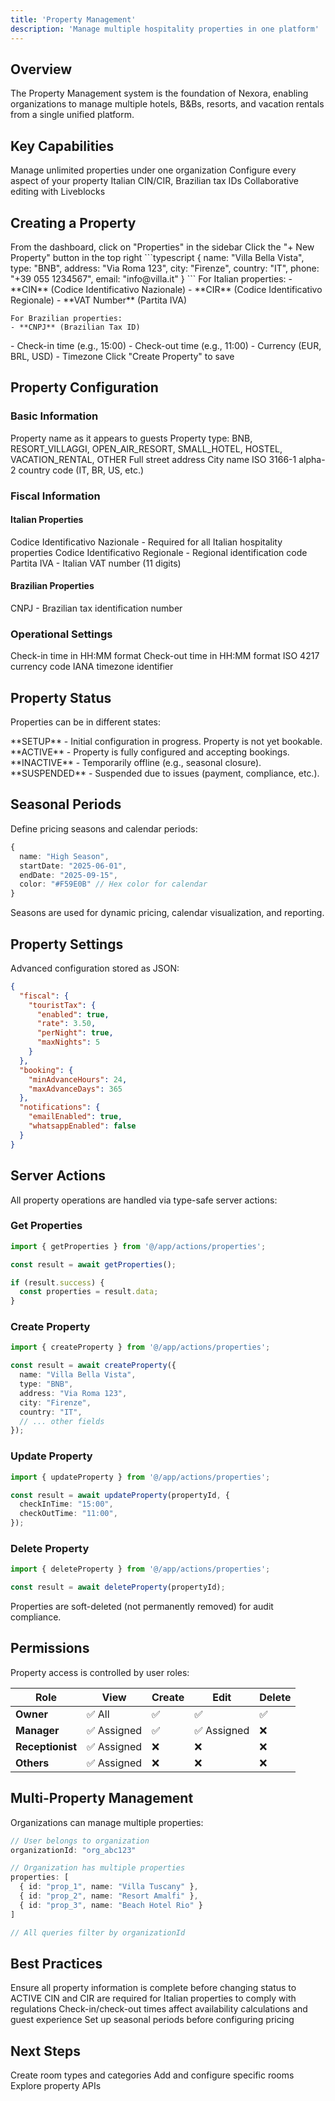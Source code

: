 ```yaml
---
title: 'Property Management'
description: 'Manage multiple hospitality properties in one platform'
---
```


## Overview

The Property Management system is the foundation of Nexora, enabling organizations to manage multiple hotels, B&Bs, resorts, and vacation rentals from a single unified platform.

## Key Capabilities

<CardGroup cols={2}>
  <Card title="Multi-Property" icon="buildings">
    Manage unlimited properties under one organization
  </Card>
  <Card title="Full Configuration" icon="sliders">
    Configure every aspect of your property
  </Card>
  <Card title="Fiscal Compliance" icon="file-invoice">
    Italian CIN/CIR, Brazilian tax IDs
  </Card>
  <Card title="Real-time Updates" icon="bolt">
    Collaborative editing with Liveblocks
  </Card>
</CardGroup>

## Creating a Property

<Steps>
  <Step title="Navigate to Properties">
    From the dashboard, click on "Properties" in the sidebar
  </Step>
  
  <Step title="Click Create Property">
    Click the "+ New Property" button in the top right
  </Step>
  
  <Step title="Fill Basic Information">
    ```typescript
    {
      name: "Villa Bella Vista",
      type: "BNB",
      address: "Via Roma 123",
      city: "Firenze",
      country: "IT",
      phone: "+39 055 1234567",
      email: "info@villa.it"
    }
    ```
  </Step>
  
  <Step title="Configure Fiscal Information">
    For Italian properties:
    - **CIN** (Codice Identificativo Nazionale)
    - **CIR** (Codice Identificativo Regionale)
    - **VAT Number** (Partita IVA)
    
    For Brazilian properties:
    - **CNPJ** (Brazilian Tax ID)
  </Step>
  
  <Step title="Set Operational Details">
    - Check-in time (e.g., 15:00)
    - Check-out time (e.g., 11:00)
    - Currency (EUR, BRL, USD)
    - Timezone
  </Step>
  
  <Step title="Save">
    Click "Create Property" to save
  </Step>
</Steps>

## Property Configuration

### Basic Information

<ParamField path="name" type="string" required>
  Property name as it appears to guests
</ParamField>

<ParamField path="type" type="enum" required>
  Property type: BNB, RESORT_VILLAGGI, OPEN_AIR_RESORT, SMALL_HOTEL, HOSTEL, VACATION_RENTAL, OTHER
</ParamField>

<ParamField path="address" type="string" required>
  Full street address
</ParamField>

<ParamField path="city" type="string" required>
  City name
</ParamField>

<ParamField path="country" type="string" required>
  ISO 3166-1 alpha-2 country code (IT, BR, US, etc.)
</ParamField>

### Fiscal Information

#### Italian Properties

<ParamField path="cin" type="string">
  Codice Identificativo Nazionale - Required for all Italian hospitality properties
</ParamField>

<ParamField path="cir" type="string">
  Codice Identificativo Regionale - Regional identification code
</ParamField>

<ParamField path="vatNumber" type="string">
  Partita IVA - Italian VAT number (11 digits)
</ParamField>

#### Brazilian Properties

<ParamField path="brazilianTaxId" type="string">
  CNPJ - Brazilian tax identification number
</ParamField>

### Operational Settings

<ParamField path="checkInTime" type="string" default="14:00">
  Check-in time in HH:MM format
</ParamField>

<ParamField path="checkOutTime" type="string" default="10:00">
  Check-out time in HH:MM format
</ParamField>

<ParamField path="currency" type="string" default="EUR">
  ISO 4217 currency code
</ParamField>

<ParamField path="timezone" type="string" default="Europe/Rome">
  IANA timezone identifier
</ParamField>

## Property Status

Properties can be in different states:

<Tabs>
  <Tab title="Setup">
    **SETUP** - Initial configuration in progress. Property is not yet bookable.
  </Tab>
  <Tab title="Active">
    **ACTIVE** - Property is fully configured and accepting bookings.
  </Tab>
  <Tab title="Inactive">
    **INACTIVE** - Temporarily offline (e.g., seasonal closure).
  </Tab>
  <Tab title="Suspended">
    **SUSPENDED** - Suspended due to issues (payment, compliance, etc.).
  </Tab>
</Tabs>

## Seasonal Periods

Define pricing seasons and calendar periods:

```typescript
{
  name: "High Season",
  startDate: "2025-06-01",
  endDate: "2025-09-15",
  color: "#F59E0B" // Hex color for calendar
}
```

<Tip>
Seasons are used for dynamic pricing, calendar visualization, and reporting.
</Tip>

## Property Settings

Advanced configuration stored as JSON:

```json
{
  "fiscal": {
    "touristTax": {
      "enabled": true,
      "rate": 3.50,
      "perNight": true,
      "maxNights": 5
    }
  },
  "booking": {
    "minAdvanceHours": 24,
    "maxAdvanceDays": 365
  },
  "notifications": {
    "emailEnabled": true,
    "whatsappEnabled": false
  }
}
```

## Server Actions

All property operations are handled via type-safe server actions:

### Get Properties

```typescript
import { getProperties } from '@/app/actions/properties';

const result = await getProperties();

if (result.success) {
  const properties = result.data;
}
```

### Create Property

```typescript
import { createProperty } from '@/app/actions/properties';

const result = await createProperty({
  name: "Villa Bella Vista",
  type: "BNB",
  address: "Via Roma 123",
  city: "Firenze",
  country: "IT",
  // ... other fields
});
```

### Update Property

```typescript
import { updateProperty } from '@/app/actions/properties';

const result = await updateProperty(propertyId, {
  checkInTime: "15:00",
  checkOutTime: "11:00",
});
```

### Delete Property

```typescript
import { deleteProperty } from '@/app/actions/properties';

const result = await deleteProperty(propertyId);
```

<Warning>
Properties are soft-deleted (not permanently removed) for audit compliance.
</Warning>

## Permissions

Property access is controlled by user roles:

| Role | View | Create | Edit | Delete |
|------|------|--------|------|--------|
| **Owner** | ✅ All | ✅ | ✅ | ✅ |
| **Manager** | ✅ Assigned | ✅ | ✅ Assigned | ❌ |
| **Receptionist** | ✅ Assigned | ❌ | ❌ | ❌ |
| **Others** | ✅ Assigned | ❌ | ❌ | ❌ |

## Multi-Property Management

Organizations can manage multiple properties:

```typescript
// User belongs to organization
organizationId: "org_abc123"

// Organization has multiple properties
properties: [
  { id: "prop_1", name: "Villa Tuscany" },
  { id: "prop_2", name: "Resort Amalfi" },
  { id: "prop_3", name: "Beach Hotel Rio" }
]

// All queries filter by organizationId
```

## Best Practices

<AccordionGroup>
  <Accordion title="Complete Setup Before Going Live" icon="list-check">
    Ensure all property information is complete before changing status to ACTIVE
  </Accordion>
  
  <Accordion title="Use Proper Fiscal Identifiers" icon="file-contract">
    CIN and CIR are required for Italian properties to comply with regulations
  </Accordion>
  
  <Accordion title="Set Accurate Times" icon="clock">
    Check-in/check-out times affect availability calculations and guest experience
  </Accordion>
  
  <Accordion title="Define Seasons Early" icon="calendar">
    Set up seasonal periods before configuring pricing
  </Accordion>
</AccordionGroup>

## Next Steps

<CardGroup cols={2}>
  <Card title="Room Categories" icon="layer-group" href="/features/room-categories">
    Create room types and categories
  </Card>
  <Card title="Individual Rooms" icon="door-open" href="/features/rooms">
    Add and configure specific rooms
  </Card>
  <Card title="API Reference" icon="code" href="/api-reference/properties/list">
    Explore property APIs
  </Card>
</CardGroup>

